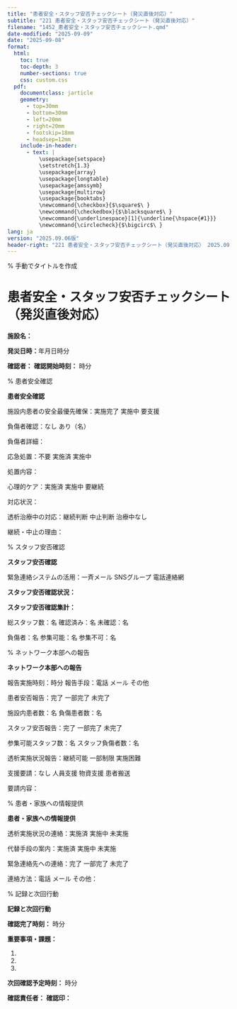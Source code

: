 ```yaml
---
title: "患者安全・スタッフ安否チェックシート（発災直後対応）"
subtitle: "221 患者安全・スタッフ安否チェックシート（発災直後対応）"
filename: "1452_患者安全・スタッフ安否チェックシート.qmd"
date-modified: "2025-09-09"
date: "2025-09-08"
format: 
  html:
    toc: true
    toc-depth: 3
    number-sections: true
    css: custom.css
  pdf:
    documentclass: jarticle
    geometry: 
      - top=30mm
      - bottom=30mm  
      - left=20mm
      - right=20mm
      - footskip=18mm
      - headsep=12mm
    include-in-header:
      - text: |
          \usepackage{setspace}
          \setstretch{1.3}
          \usepackage{array}
          \usepackage{longtable}
          \usepackage{amssymb}
          \usepackage{multirow}
          \usepackage{booktabs}
          \newcommand{\checkbox}{$\square$\ }
          \newcommand{\checkedbox}{$\blacksquare$\ }
          \newcommand{\underlinespace}[1]{\underline{\hspace{#1}}}
          \newcommand{\circlecheck}{$\bigcirc$\ }
lang: ja
version: "2025.09.06版"
header-right: "221 患者安全・スタッフ安否チェックシート（発災直後対応） 2025.09.06版"
---
```


% 手動でタイトルを作成

# 患者安全・スタッフ安否チェックシート（発災直後対応）



**施設名：** \underlinespace{8cm}



**発災日時：**\underlinespace{2cm}年\underlinespace{1cm}月\underlinespace{1cm}日\underlinespace{1cm}時\underlinespace{1cm}分



**確認者：** \underlinespace{4cm}      **確認開始時刻：** \underlinespace{1cm}時\underlinespace{1cm}分



% 患者安全確認

**\large 患者安全確認**




\checkbox 施設内患者の安全最優先確保：\checkbox 実施完了      \checkbox 実施中      \checkbox 要支援



\checkbox 負傷者確認：\checkbox なし      \checkbox あり（\underlinespace{1cm}名）



負傷者詳細：\underlinespace{10cm}



\checkbox 応急処置：\checkbox 不要      \checkbox 実施済      \checkbox 実施中



処置内容：\underlinespace{10cm}



\checkbox 心理的ケア：\checkbox 実施済      \checkbox 実施中      \checkbox 要継続



対応状況：\underlinespace{10cm}



\checkbox 透析治療中の対応：\checkbox 継続判断      \checkbox 中止判断      \checkbox 治療中なし



継続・中止の理由：\underlinespace{10cm}



% スタッフ安否確認

**\large スタッフ安否確認**




\checkbox 緊急連絡システムの活用：\checkbox 一斉メール      \checkbox SNSグループ      \checkbox 電話連絡網



**スタッフ安否確認状況：**



\begin{longtable}{|p{3cm}|p{2cm}|p{2cm}|p{2cm}|p{3cm}|}
\hline
**スタッフ名** & **安否確認** & **負傷状況** & **参集可否** & **備考** \\
\hline
\endfirsthead
\hline
**スタッフ名** & **安否確認** & **負傷状況** & **参集可否** & **備考** \\
\hline
\endhead
\underlinespace{2.8cm} & \checkbox 確認済 & \checkbox なし & \checkbox 可能 & \\
                       & \checkbox 未確認 & \checkbox あり  & \checkbox 不可  & \\[0.3cm]
\hline
\underlinespace{2.8cm} & \checkbox 確認済 & \checkbox なし & \checkbox 可能 & \\
                       & \checkbox 未確認 & \checkbox あり  & \checkbox 不可  & \\[0.3cm]
\hline
\underlinespace{2.8cm} & \checkbox 確認済 & \checkbox なし & \checkbox 可能 & \\
                       & \checkbox 未確認 & \checkbox あり  & \checkbox 不可  & \\[0.3cm]
\hline
\underlinespace{2.8cm} & \checkbox 確認済 & \checkbox なし & \checkbox 可能 & \\
                       & \checkbox 未確認 & \checkbox あり  & \checkbox 不可  & \\[0.3cm]
\hline
\underlinespace{2.8cm} & \checkbox 確認済 & \checkbox なし & \checkbox 可能 & \\
                       & \checkbox 未確認 & \checkbox あり  & \checkbox 不可  & \\[0.3cm]
\hline
\underlinespace{2.8cm} & \checkbox 確認済 & \checkbox なし & \checkbox 可能 & \\
                       & \checkbox 未確認 & \checkbox あり  & \checkbox 不可  & \\[0.3cm]
\hline
\underlinespace{2.8cm} & \checkbox 確認済 & \checkbox なし & \checkbox 可能 & \\
                       & \checkbox 未確認 & \checkbox あり  & \checkbox 不可  & \\[0.3cm]
\hline
\underlinespace{2.8cm} & \checkbox 確認済 & \checkbox なし & \checkbox 可能 & \\
                       & \checkbox 未確認 & \checkbox あり  & \checkbox 不可  & \\[0.3cm]
\hline
\underlinespace{2.8cm} & \checkbox 確認済 & \checkbox なし & \checkbox 可能 & \\
                       & \checkbox 未確認 & \checkbox あり  & \checkbox 不可  & \\[0.3cm]
\hline
\underlinespace{2.8cm} & \checkbox 確認済 & \checkbox なし & \checkbox 可能 & \\
                       & \checkbox 未確認 & \checkbox あり  & \checkbox 不可  & \\[0.3cm]
\hline
\end{longtable}



**スタッフ安否確認集計：**



総スタッフ数：\underlinespace{2cm}名      確認済み：\underlinespace{2cm}名      未確認：\underlinespace{2cm}名



負傷者：\underlinespace{2cm}名      参集可能：\underlinespace{2cm}名      参集不可：\underlinespace{2cm}名



% ネットワーク本部への報告

**\large ネットワーク本部への報告**




\checkbox 報告実施時刻：\underlinespace{1cm}時\underlinespace{1cm}分      報告手段：\checkbox 電話      \checkbox メール      \checkbox その他



\checkbox 患者安否報告：\checkbox 完了      \checkbox 一部完了      \checkbox 未完了



施設内患者数：\underlinespace{2cm}名      負傷患者数：\underlinespace{2cm}名



\checkbox スタッフ安否報告：\checkbox 完了      \checkbox 一部完了      \checkbox 未完了



参集可能スタッフ数：\underlinespace{2cm}名      スタッフ負傷者数：\underlinespace{2cm}名



\checkbox 透析実施状況報告：\checkbox 継続可能      \checkbox 一部制限      \checkbox 実施困難



\checkbox 支援要請：\checkbox なし      \checkbox 人員支援      \checkbox 物資支援      \checkbox 患者搬送



要請内容：\underlinespace{10cm}



% 患者・家族への情報提供

**\large 患者・家族への情報提供**




\checkbox 透析実施状況の連絡：\checkbox 実施済      \checkbox 実施中      \checkbox 未実施



\checkbox 代替手段の案内：\checkbox 実施済      \checkbox 実施中      \checkbox 未実施



\checkbox 緊急連絡先への連絡：\checkbox 完了      \checkbox 一部完了      \checkbox 未完了



連絡方法：\checkbox 電話      \checkbox メール      \checkbox その他：\underlinespace{4cm}



% 記録と次回行動

**\large 記録と次回行動**




**確認完了時刻：** \underlinespace{1cm}時\underlinespace{1cm}分



**重要事項・課題：**



1. \underlinespace{12cm}



2. \underlinespace{12cm}



3. \underlinespace{12cm}



**次回確認予定時刻：** \underlinespace{1cm}時\underlinespace{1cm}分



**確認責任者：** \underlinespace{4cm}      **確認印：** \underlinespace{3cm}